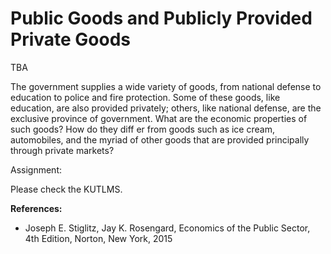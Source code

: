 # Public Goods and Publicly Provided Private Goods

TBA

The government supplies a wide variety of goods, from national defense to education to police and fire protection. Some of these goods, like education, are also provided privately; others, like national defense, are the exclusive province of government. What are the economic properties of such goods? How do they diff er from goods such as ice cream, automobiles, and the myriad of other goods that are provided principally through private markets?

Assignment:

Please check the KUTLMS.

**References:**

-   Joseph E. Stiglitz, Jay K. Rosengard, Economics of the Public Sector, 4th Edition, Norton, New York, 2015
